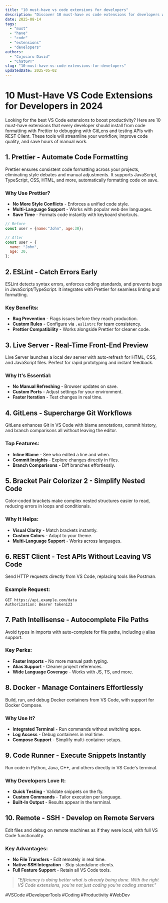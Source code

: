 ```yaml
---
title: "10 must-have vs code extensions for developers"
description: "Discover 10 must-have vs code extensions for developers with this in-depth guide, providing actionable insights and practical tips to boost your knowledge and results."
date: 2025-08-14
tags:
  - "must"
  - "have"
  - "code"
  - "extensions"
  - "developers"
authors:
  - "Cojocaru David"
  - "ChatGPT"
slug: "10-must-have-vs-code-extensions-for-developers"
updatedDate: 2025-05-02
---
```


# 10 Must-Have VS Code Extensions for Developers in 2024  

Looking for the best VS Code extensions to boost productivity? Here are 10 must-have extensions that every developer should install from code formatting with Prettier to debugging with GitLens and testing APIs with REST Client. These tools will streamline your workflow, improve code quality, and save hours of manual work.  

## 1. Prettier - Automate Code Formatting  

Prettier ensures consistent code formatting across your projects, eliminating style debates and manual adjustments. It supports JavaScript, TypeScript, CSS, HTML, and more, automatically formatting code on save.  

### Why Use Prettier?  
- **No More Style Conflicts** - Enforces a unified code style.  
- **Multi-Language Support** - Works with popular web dev languages.  
- **Save Time** - Formats code instantly with keyboard shortcuts.  

```javascript
// Before  
const user = {name:"John", age:30};  

// After  
const user = {  
  name: "John",  
  age: 30,  
};  
```  

## 2. ESLint - Catch Errors Early  

ESLint detects syntax errors, enforces coding standards, and prevents bugs in JavaScript/TypeScript. It integrates with Prettier for seamless linting and formatting.  

### Key Benefits:  
- **Bug Prevention** - Flags issues before they reach production.  
- **Custom Rules** - Configure via `.eslintrc` for team consistency.  
- **Prettier Compatibility** - Works alongside Prettier for cleaner code.  

## 3. Live Server - Real-Time Front-End Preview  

Live Server launches a local dev server with auto-refresh for HTML, CSS, and JavaScript files. Perfect for rapid prototyping and instant feedback.  

### Why It's Essential:  
- **No Manual Refreshing** - Browser updates on save.  
- **Custom Ports** - Adjust settings for your environment.  
- **Faster Iteration** - Test changes in real time.  

## 4. GitLens - Supercharge Git Workflows  

GitLens enhances Git in VS Code with blame annotations, commit history, and branch comparisons all without leaving the editor.  

### Top Features:  
- **Inline Blame** - See who edited a line and when.  
- **Commit Insights** - Explore changes directly in files.  
- **Branch Comparisons** - Diff branches effortlessly.  

## 5. Bracket Pair Colorizer 2 - Simplify Nested Code  

Color-coded brackets make complex nested structures easier to read, reducing errors in loops and conditionals.  

### Why It Helps:  
- **Visual Clarity** - Match brackets instantly.  
- **Custom Colors** - Adapt to your theme.  
- **Multi-Language Support** - Works across languages.  

## 6. REST Client - Test APIs Without Leaving VS Code  

Send HTTP requests directly from VS Code, replacing tools like Postman.  

### Example Request:  
```http  
GET https://api.example.com/data  
Authorization: Bearer token123  
```  

## 7. Path Intellisense - Autocomplete File Paths  

Avoid typos in imports with auto-complete for file paths, including `@` alias support.  

### Key Perks:  
- **Faster Imports** - No more manual path typing.  
- **Alias Support** - Cleaner project references.  
- **Wide Language Coverage** - Works with JS, TS, and more.  

## 8. Docker - Manage Containers Effortlessly  

Build, run, and debug Docker containers from VS Code, with support for Docker Compose.  

### Why Use It?  
- **Integrated Terminal** - Run commands without switching apps.  
- **Log Access** - Debug containers in real time.  
- **Compose Support** - Simplify multi-container setups.  

## 9. Code Runner - Execute Snippets Instantly  

Run code in Python, Java, C++, and others directly in VS Code's terminal.  

### Why Developers Love It:  
- **Quick Testing** - Validate snippets on the fly.  
- **Custom Commands** - Tailor execution per language.  
- **Built-In Output** - Results appear in the terminal.  

## 10. Remote - SSH - Develop on Remote Servers  

Edit files and debug on remote machines as if they were local, with full VS Code functionality.  

### Key Advantages:  
- **No File Transfers** - Edit remotely in real time.  
- **Native SSH Integration** - Skip standalone clients.  
- **Full Feature Support** - Retain all VS Code tools.  

> _"Efficiency is doing better what is already being done. With the right VS Code extensions, you're not just coding you're coding smarter."_  

#VSCode #DeveloperTools #Coding #Productivity #WebDev